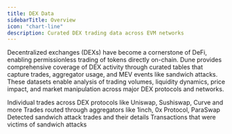 ```yaml
---
title: DEX Data
sidebarTitle: Overview
icon: "chart-line"
description: Curated DEX trading data across EVM networks
---
```


Decentralized exchanges (DEXs) have become a cornerstone of DeFi, enabling permissionless trading of tokens directly on-chain. Dune provides comprehensive coverage of DEX activity through curated tables that capture trades, aggregator usage, and MEV events like sandwich attacks. These datasets enable analysis of trading volumes, liquidity dynamics, price impact, and market manipulation across major DEX protocols and networks.


<CardGroup cols={2}>
  <Card title="DEX Trades" icon="arrow-right-arrow-left" href="/data-catalog/curated/evm/DEX/dex-trades">
    Individual trades across DEX protocols like Uniswap, Sushiswap, Curve and more
  </Card>

  <Card title="Aggregator Trades" icon="shuffle" href="/data-catalog/curated/evm/DEX/dex-aggregator-trades">
    Trades routed through aggregators like 1inch, 0x Protocol, ParaSwap
  </Card>

  <Card title="Sandwich Attacks" icon="bread-slice" href="/data-catalog/curated/evm/DEX/dex-sandwiches">
    Detected sandwich attack trades and their details
  </Card>

  <Card title="Sandwiched Trades" icon="user-injured" href="/data-catalog/curated/evm/DEX/dex-sandwiched">
    Transactions that were victims of sandwich attacks
  </Card>
</CardGroup>